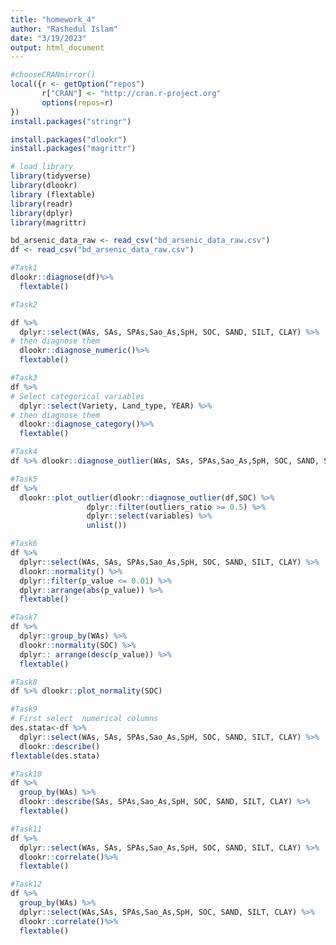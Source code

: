 ---
title: "homework_4"
author: "Rashedul Islam"
date: "3/19/2023"
output: html_document
---

```{r}
#chooseCRANmirror()
local({r <- getOption("repos")
       r["CRAN"] <- "http://cran.r-project.org" 
       options(repos=r)
})
install.packages("stringr")
```


```{r}
install.packages("dlookr")
install.packages("magrittr")
```

```{r}
# load library
library(tidyverse)
library(dlookr)
library (flextable)
library(readr)
library(dplyr)
library(magrittr)
```
```{r}
bd_arsenic_data_raw <- read_csv("bd_arsenic_data_raw.csv")
df <- read_csv("bd_arsenic_data_raw.csv")
```

```{r}
#Task1
dlookr::diagnose(df)%>% 
  flextable() 
```
```{r}
#Task2

df %>% 
  dplyr::select(WAs, SAs, SPAs,Sao_As,SpH, SOC, SAND, SILT, CLAY) %>%
# then diagnose them
  dlookr::diagnose_numeric()%>% 
  flextable()
```
```{r}
#Task3
df %>% 
# Select categorical variables
  dplyr::select(Variety, Land_type, YEAR) %>%
# then diagnose them
  dlookr::diagnose_category()%>% 
  flextable()
```
```{r}
#Task4
df %>% dlookr::diagnose_outlier(WAs, SAs, SPAs,Sao_As,SpH, SOC, SAND, SILT, CLAY)
```
```{r}
#Task5
df %>%
  dlookr::plot_outlier(dlookr::diagnose_outlier(df,SOC) %>% 
                 dplyr::filter(outliers_ratio >= 0.5) %>% 
                 dplyr::select(variables) %>% 
                 unlist())
```

```{r}
#Task6
df %>% 
  dplyr::select(WAs, SAs, SPAs,Sao_As,SpH, SOC, SAND, SILT, CLAY) %>%
  dlookr::normality() %>%
  dplyr::filter(p_value <= 0.01) %>% 
  dplyr::arrange(abs(p_value)) %>%
  flextable()
```
```{r}
#Task7
df %>% 
  dplyr::group_by(WAs) %>%
  dlookr::normality(SOC) %>%
  dplyr:: arrange(desc(p_value)) %>%
  flextable()
```
```{r}
#Task8
df %>% dlookr::plot_normality(SOC)
```
```{r}
#Task9
# First select  numerical columns
des.stata<-df %>% 
  dplyr::select(WAs, SAs, SPAs,Sao_As,SpH, SOC, SAND, SILT, CLAY) %>%
  dlookr::describe()
flextable(des.stata)
```
```{r}
#Task10
df %>%
  group_by(WAs) %>% 
  dlookr::describe(SAs, SPAs,Sao_As,SpH, SOC, SAND, SILT, CLAY) %>%
  flextable()
```

```{r}
#Task11
df %>% 
  dplyr::select(WAs, SAs, SPAs,Sao_As,SpH, SOC, SAND, SILT, CLAY) %>%
  dlookr::correlate()%>% 
  flextable()
```

```{r}
#Task12
df %>% 
  group_by(WAs) %>%
  dplyr::select(WAs,SAs, SPAs,Sao_As,SpH, SOC, SAND, SILT, CLAY) %>%
  dlookr::correlate()%>% 
  flextable()
```

